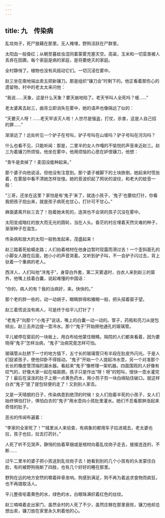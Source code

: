 ```yaml
---
---
---
```

title: 九　传染病
---




乱坟岗子，死尸狼藉在那里。无人掩埋，野狗活跃在尸群里。

太阳血一般昏红；从朝至暮蚊虫混同着蒙雾充塞天空。高粱，玉米和一切菜类被人丢弃在田圃，每个家庭是病的家庭，是将要绝灭的家庭。

全村静悄了。植物也没有风摇动它们。一切沉浸在雾中。

赵三坐在南地端出卖五把新镰刀。那是组织“镰刀会”时剩下的。他正看着那伤心的遗留物，村中的老太太来问他：

“我说……天象，这是什么天象？要天崩地陷了。老天爷叫人全死吗？嗳……”

老太婆离去赵三，曲背立即消失在雾中，她的语声也像隔远了似的：

“天要灭人呀！……老天早该灭人啦！人世尽是强盗，打仗，杀害，这是人自己招的罪……”

渐渐远了！远处听见一个驴子在号叫，驴子号叫在山坡吗？驴子号叫在河沟吗？

什么也看不见，只能听闻：那是，二里半的女人作嘎的不愉悦的声音来近赵三。赵三为着镰刀所烦恼，他坐在雾中，他用烦恼的心思在妒恨镰刀，他想：

“青牛是卖掉了！麦田没能种起来。”

那个婆子向他说话，但他没有注意到。那个婆子被脚下的土块跌倒，她起来时慌张着，在雾层中看不清她怎样张惶。她的音波织起了网状的波纹，和老大的蚊音一般：

“三哥，还坐在这里？家怕是有‘鬼子’来了，就连小孩子，‘鬼子’也要给打针，你看我把孩子抱出来，就是孩子病死也甘心，打针可不甘心。”

麻面婆离开赵三去了！抱着她未死的，连哭也不会哭的孩子沉没在雾中。

太阳变成暗红的放大而无光的圆轮，当在人头。昏茫的村庄埋着天然灾难的种子，渐渐种子在滋生。

传染病和放大的太阳一般勃发起来，茂盛起来！

赵三踏着死蛤蟆走路；人们抬着棺材在他身边暂时现露而滑过去！一个歪斜面孔的小脚女人跟在后面，她小小的声音哭着。又听到驴子叫，不一会驴子闪过去，背上驮着一个重病的老人。

西洋人，人们叫他“洋鬼子”，身穿白外套，第二天雾退时，白衣人来到赵三的窗外，他嘴上挂着白囊，说起难懂的中国话：

“你的，病人的有？我的治病好，来。快快的。”

那个老的胖一些的，动一动胡子，眼睛胖得和猪眼一般，把头探着窗子望。

赵三着慌说没有病人，可是终于给平儿打针了！

“老鬼子”向那个“小鬼子”说话，嘴上的白囊一动一动的。管子，药瓶和亮刀从提包倾出，赵三去井边提一壶冷水。那个“鬼子”开始擦他通孔的玻璃管。

平儿被停在窗前的一块板上，用白布给他蒙住眼睛。隔院的人们都来看着，因为要晓得“鬼子”怎样治病，“鬼子”治病究竟怎样可怕。

玻璃管从肚脐下一寸的地方插下，五寸长的玻璃管只有半段在肚皮外闪光。于是人们捉紧孩子，使他仰卧不得摇动。“鬼子”开始一个人提起冷水壶，另一个对准那个长长的橡皮管顶端的漏水器。看起来“鬼子”像修理一架机器。四面围观的人好像有叹气的，好像大家一起在缩肩膀。孩子只是作出“呀！呀”的短叫，很快一壶水灌完了！最后在滚涨的肚子上擦一点黄色药水，用小剪子剪一块白绵贴住破口。就这样白衣“鬼子”提了提包轻便的走了！又到别人家去。

又是一天晴朗的日子，传染病患到绝顶的时候！女人们抱着半死的小孩子，女人们始终惧怕打针，惧怕白衣的“鬼子”用水壶向小孩肚里灌水。她们不忍看那肿涨起来奇怪的肚子。

恶劣的传闻布遍着：

“李家的全家死了！”“城里派人来验查，有病象的都用车子拉进城去，老太婆也拉，孩子也拉，拉去打药针。”

人死了听不见哭声，静悄的抬着草捆或是棺材向着乱坟岗子走去，接接连连的，不断……

过午二里半的婆子把小孩送到乱坟岗子去！她看到别的几个小孩有的头发蒙住白脸，有的被野狗拖断了四肢，也有几个好好的睡在那里。

野狗在远的地方安然的嚼着碎骨发响。狗感到满足，狗不再为着追求食物而疯狂，也不再猎取活人。

平儿整夜呕着黄色的水，绿色的水，白眼珠满织着红色的丝纹。

赵三喃喃着走出家门，虽然全村的人死了不少，虽然庄稼在那里衰败，镰刀他却总想出卖，镰刀放在家里永久刺着他的心。